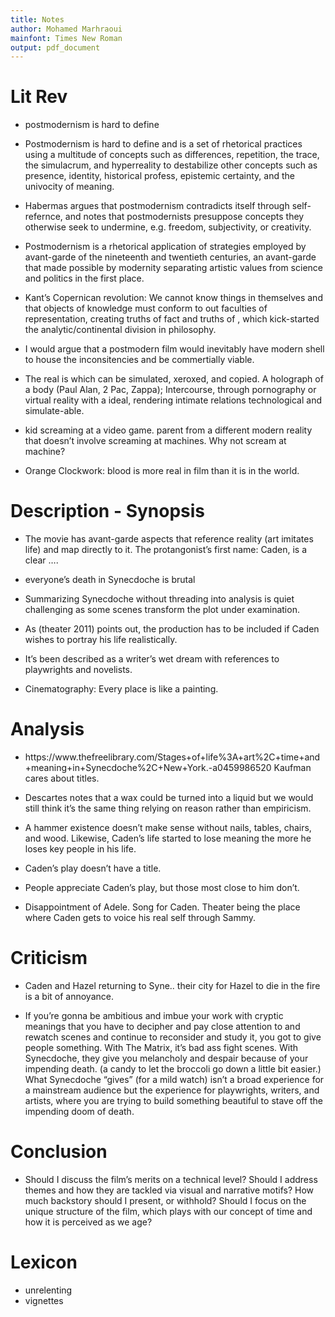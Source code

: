```yaml
---
title: Notes
author: Mohamed Marhraoui
mainfont: Times New Roman
output: pdf_document
---
```


# Lit Rev
- postmodernism is hard to define

- Postmodernism is hard to define and is a set of rhetorical practices using a multitude of concepts such as differences, repetition, the trace, the simulacrum, and hyperreality to destabilize other concepts such as presence, identity, historical profess, epistemic certainty, and the univocity of meaning.

- Habermas argues that postmodernism contradicts itself through self-refernce, and notes that postmodernists presuppose concepts they otherwise seek to undermine, e.g. freedom, subjectivity, or creativity.

- Postmodernism is a rhetorical application of strategies employed by avant-garde of the nineteenth and twentieth centuries, an avant-garde that made possible by modernity separating artistic values from science and politics in the first place.

- Kant's Copernican revolution: We cannot know things in themselves and that objects of knowledge must conform to out faculties of representation, creating truths of fact and truths of , which kick-started the analytic/continental division in philosophy.

- I would argue that a postmodern film would inevitably have modern shell to house the inconsitencies and be commertially viable.

- The real is which can be simulated, xeroxed, and copied. A holograph of a body (Paul Alan, 2 Pac, Zappa); Intercourse, through pornography or virtual reality with a ideal, rendering intimate relations technological and simulate-able.

- kid screaming at a video game. parent from a different modern reality that doesn't involve screaming at machines. Why not scream at machine?

- Orange Clockwork: blood is more real in film than it is in the world.

# Description - Synopsis
- The movie has avant-garde aspects that reference reality (art imitates life) and map directly to it. The protangonist's first name: Caden, is a clear ....

- everyone's death in Synecdoche is brutal

- Summarizing Synecdoche without threading into analysis is quiet challenging as some scenes transform the plot under examination.

- As (theater 2011) points out, the production has to be included if Caden wishes to portray his life realistically.

- It's been described as a writer's wet dream with references to playwrights and novelists.

- Cinematography: Every place is like a painting.

# Analysis
- https://www.thefreelibrary.com/Stages+of+life%3A+art%2C+time+and+meaning+in+Synecdoche%2C+New+York.-a0459986520 Kaufman cares about titles.

- Descartes notes that a wax could be turned into a liquid but we would still think it's the same thing relying on reason rather than empiricism.

- A hammer existence doesn't make sense without nails, tables, chairs, and wood. Likewise, Caden's life started to lose meaning the more he loses key people in his life.

- Caden's play doesn't have a title.

- People appreciate Caden's play, but those most close to him don't.

- Disappointment of Adele. Song for Caden. Theater being the place where Caden gets to voice his real self through Sammy.

# Criticism
- Caden and Hazel returning to Syne.. their city for Hazel to die in the fire is a bit of annoyance.

- If you're gonna be ambitious and imbue your work with cryptic meanings that you have to decipher and pay close attention to and rewatch scenes and continue to reconsider and study it, you got to give people something. With The Matrix, it's bad ass fight scenes. With Synecdoche, they give you melancholy and despair because of your impending death. (a candy to let the broccoli go down a little bit easier.) What Synecdoche "gives" (for a mild watch) isn't a broad experience for a mainstream audience but the experience for playwrights, writers, and artists, where you are trying to build something beautiful to stave off the impending doom of death.

# Conclusion
- Should I discuss the film’s merits on a technical level? Should I address themes and how they are tackled via visual and narrative motifs? How much backstory should I present, or withhold? Should I focus on the unique structure of the film, which plays with our concept of time and how it is perceived as we age?

# Lexicon
- unrelenting
- vignettes
